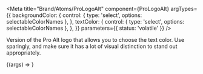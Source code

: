 
<Meta
  title="Brand/Atoms/ProLogoAlt"
  component={ProLogoAlt}
  argTypes={{
    backgroundColor: {
      control: { type: 'select', options: selectableColorNames },
    },
    textColor: {
      control: { type: 'select', options: selectableColorNames },
    },
  }}
  parameters={{ status: 'volatile' }}
/>

Version of the Pro Alt logo that allows you to choose the text color. Use sparingly, and make sure it has a lot of visual distinction to stand out appropriately.

<Canvas withSource="open">
  <Story name="ProLogoAlt">{(args) => <ProLogoAlt {...args} />}</Story>
</Canvas>

<Props story="ProLogoAlt" />
